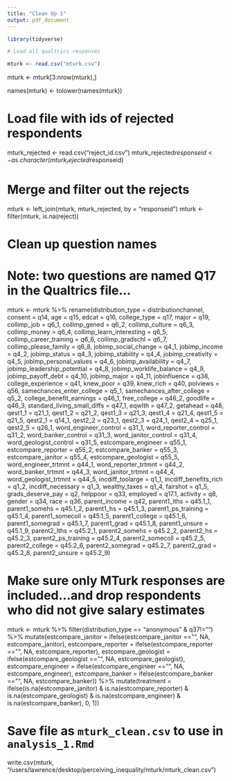```yaml
---
title: "Clean Up 1"
output: pdf_document
---
```

```r
library(tidyverse)

# Load all qualtrics responses

mturk <- read.csv("mturk.csv")
```

mturk <- mturk[3:nrow(mturk),]

names(mturk) <- tolower(names(mturk))

# Load file with ids of rejected respondents

mturk_rejected <- read.csv("reject_id.csv")
mturk_rejected$responseid <- as.character(mturk_rejected$responseid)

# Merge and filter out the rejects

mturk <- left_join(mturk, mturk_rejected, by = "responseid")
mturk <- filter(mturk, is.na(reject))


# Clean up question names
# Note: two questions are named Q17 in the Qualtrics file...

mturk <- mturk %>%
  rename(distribution_type = distributionchannel,
         consent = q14,
         age = q15,
         edcat = q16,
         college_type = q17,
         major = q19,
         collimp_job = q6_1,
         collimp_gened = q6_2,
         collimp_culture = q6_3,
         collimp_money = q6_4,
         collimp_learn_interesting = q6_5,
         collimp_career_training = q6_6,
         collimp_gradschl = q6_7,
         collimp_please_family = q6_8,
         jobimp_social_change = q4_1,
         jobimp_income = q4_2,
         jobimp_status = q4_3,
         jobimp_stability = q4_4,
         jobimp_creativity = q4_5,
         jobimp_personal_values = q4_6,
         jobimp_availability = q4_7,
         jobimp_leadership_potential = q4_8,
         jobimp_worklife_balance = q4_9,
         jobimp_payoff_debt = q4_10,
         jobimp_major = q4_11,
         jobinfluence = q38,
         college_experience = q41,
         knew_poor = q39,
         knew_rich = q40,
         polviews = q56,
         samechances_enter_college = q5_1,
         samechances_after_college = q5_2,
         college_benefit_earnings = q46_1,
         free_college = q46_2,
         goodlife = q46_3,
         standard_living_small_diffs = q47_1,
         eqwlth = q47_2,
         getahead = q48,
         qest1_1 = q21_1,
         qest1_2 = q21_2,
         qest1_3 = q21_3,
         qest1_4 = q21_4,
         qest1_5 = q21_5,
         qest2_1 = q14_1,
         qest2_2 = q23_1,
         qest2_3 = q24_1,
         qest2_4 = q25_1,
         qest2_5 = q26_1,
         word_engineer_control = q31_1,
         word_reporter_control = q31_2,
         word_banker_control = q31_3,
         word_janitor_control = q31_4,
         word_geologist_control = q31_5,
         estcompare_engineer = q55_1,
         estcompare_reporter = q55_2,
         estcompare_banker = q55_3,
         estcompare_janitor = q55_4,
         estcompare_geologist = q55_5,
         word_engineer_trtmnt = q44_1,
         word_reporter_trtmnt = q44_2,
         word_banker_trtmnt = q44_3,
         word_janitor_trtmnt = q44_4,
         word_geologist_trtmnt = q44_5,
         incdiff_toolarge = q1_1,
         incdiff_benefits_rich = q1_2,
         incdiff_necessary = q1_3,
         wealthy_taxes = q1_4,
         fairshot = q1_5,
         grads_deserve_pay = q2,
         helppoor = q33,
         employed = q17.1,
         activity = q8,
         gender = q34,
         race = q36,
         parent_income = q42,
         parent1_lths = q45.1_1,
         parent1_somehs = q45.1_2,
         parent1_hs = q45.1_3,
         parent1_ps_training = q45.1_4,
         parent1_somecoll = q45.1_5,
         parent1_college = q45.1_6,
         parent1_somegrad = q45.1_7,
         parent1_grad = q45.1_8,
         parent1_unsure = q45.1_9,
         parent2_lths = q45.2_1,
         parent2_somehs = q45.2_2,
         parent2_hs = q45.2_3,
         parent2_ps_training = q45.2_4,
         parent2_somecoll = q45.2_5,
         parent2_college = q45.2_6,
         parent2_somegrad = q45.2_7,
         parent2_grad = q45.2_8,
         parent2_unsure = q45.2_9)

# Make sure only MTurk responses are included...and drop respondents who did not give salary estimates

mturk <- mturk %>%
  filter(distribution_type == "anonymous" &
           q37!="") %>%
  mutate(estcompare_janitor = ifelse(estcompare_janitor == "", NA, estcompare_janitor),
         estcompare_reporter = ifelse(estcompare_reporter == "", NA, estcompare_reporter),
         estcompare_geologist = ifelse(estcompare_geologist == "", NA, estcompare_geologist),
         estcompare_engineer = ifelse(estcompare_engineer == "", NA, estcompare_engineer),
         estcompare_banker = ifelse(estcompare_banker == "", NA, estcompare_banker)) %>%
  mutate(treatment = ifelse(is.na(estcompare_janitor) & is.na(estcompare_reporter) & 
                            is.na(estcompare_geologist) & is.na(estcompare_engineer) &
                            is.na(estcompare_banker), 0, 1))


# Save file as `mturk_clean.csv` to use in `analysis_1.Rmd`

write.csv(mturk, "/users/lawrence/desktop/perceiving_inequality/mturk/mturk_clean.csv")



